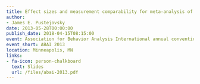 ```yaml
---
title: Effect sizes and measurement comparability for meta-analysis of single-case research
author:
- James E. Pustejovsky
date: 2013-05-28T00:00:00
publish_date: 2018-04-15T08:15:00
event: Association for Behavior Analysis International annual convention
event_short: ABAI 2013
location: Minneapolis, MN
links:
- fa-icon: person-chalkboard
  text: Slides
  url: /files/abai-2013.pdf
---
```




